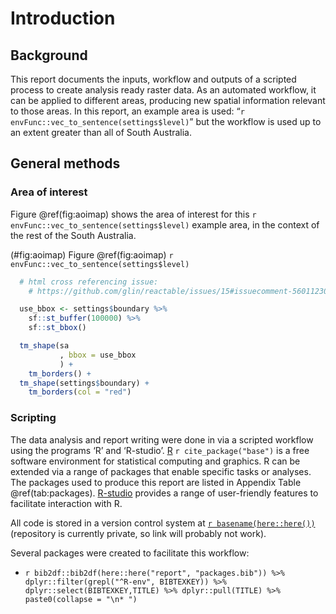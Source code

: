# Introduction

## Background

This report documents the inputs, workflow and outputs of a scripted process to create analysis ready raster data. As an automated workflow, it can be applied to different areas, producing new spatial information relevant to those areas. In this report, an example area is used: "`r envFunc::vec_to_sentence(settings$level)`" but the workflow is used up to an extent greater than all of South Australia.

## General methods

### Area of interest

Figure \@ref(fig:aoimap) shows the area of interest for this `r envFunc::vec_to_sentence(settings$level)` example area, in the context of the rest of the South Australia.

<caption>(#fig:aoimap) Figure \@ref(fig:aoimap) `r envFunc::vec_to_sentence(settings$level)`</caption>

```r

  # html cross referencing issue:
    # https://github.com/glin/reactable/issues/15#issuecomment-560112306

  use_bbox <- settings$boundary %>%
    sf::st_buffer(100000) %>%
    sf::st_bbox()

  tm_shape(sa
           , bbox = use_bbox
           ) +
    tm_borders() +
  tm_shape(settings$boundary) +
    tm_borders(col = "red")

```


### Scripting

The data analysis and report writing were done in via a scripted workflow using the programs 'R' and 'R-studio'. [R](https://www.r-project.org/) `r cite_package("base")` is a free software environment for statistical computing and graphics. R can be extended via a range of packages that enable specific tasks or analyses. The packages used to produce this report are listed in Appendix Table \@ref(tab:packages). [R-studio](https://www.rstudio.com/) provides a range of user-friendly features to facilitate interaction with R.

All code is stored in a version control system at [`r basename(here::here())`](%60r%20repo_link%60) (repository is currently private, so link will probably not work).

Several packages were created to facilitate this workflow:

* `r bib2df::bib2df(here::here("report", "packages.bib")) %>% dplyr::filter(grepl("^R-env", BIBTEXKEY)) %>% dplyr::select(BIBTEXKEY,TITLE) %>% dplyr::pull(TITLE) %>% paste0(collapse = "\n* ")`

